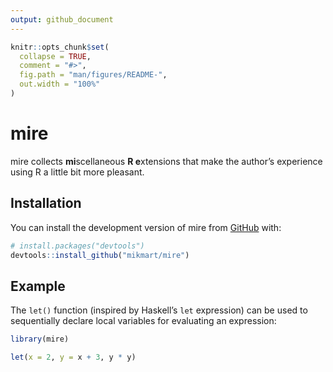 ```yaml
---
output: github_document
---
```


<!-- README.md is generated from README.Rmd. Please edit that file -->

```r
knitr::opts_chunk$set(
  collapse = TRUE,
  comment = "#>",
  fig.path = "man/figures/README-",
  out.width = "100%"
)
```

# mire

<!-- badges: start -->
<!-- badges: end -->

mire collects **mi**scellaneous **R e**xtensions that make the author's
experience using R a little bit more pleasant.

## Installation

You can install the development version of mire from [GitHub](https://github.com/) with:

``` r
# install.packages("devtools")
devtools::install_github("mikmart/mire")
```

## Example

The `let()` function (inspired by Haskell's `let` expression) can be used to
sequentially declare local variables for evaluating an expression:

```r
library(mire)

let(x = 2, y = x + 3, y * y)
```
